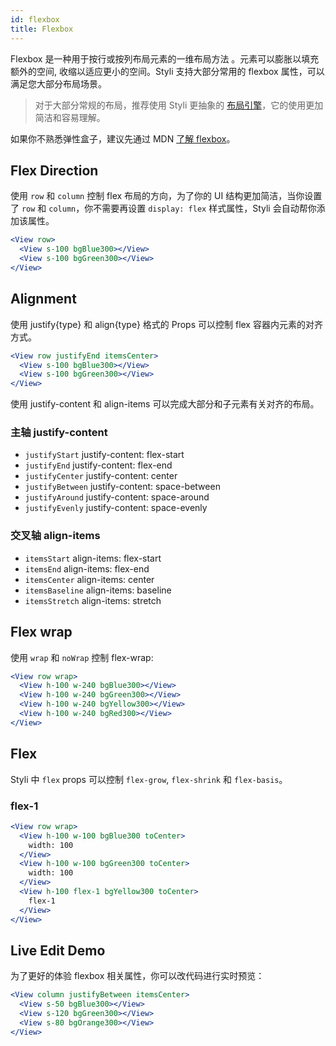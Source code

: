 ```yaml
---
id: flexbox
title: Flexbox
---
```


Flexbox 是一种用于按行或按列布局元素的一维布局方法 。元素可以膨胀以填充额外的空间, 收缩以适应更小的空间。Styli 支持大部分常用的 flexbox 属性，可以满足您大部分布局场景。

> 对于大部分常规的布局，推荐使用 Styli 更抽象的 [布局引擎](/docs/layout-engine)，它的使用更加简洁和容易理解。

如果你不熟悉弹性盒子，建议先通过 MDN [了解 flexbox](https://developer.mozilla.org/zh-CN/docs/Learn/CSS/CSS_layout/Flexbox)。

## Flex Direction

使用 `row` 和 `column` 控制 flex 布局的方向，为了你的 UI 结构更加简洁，当你设置了 `row` 和 `column`，你不需要再设置 `display: flex` 样式属性，Styli 会自动帮你添加该属性。

```jsx live
<View row>
  <View s-100 bgBlue300></View>
  <View s-100 bgGreen300></View>
</View>
```

## Alignment

使用 justify{type} 和 align{type} 格式的 Props 可以控制 flex 容器内元素的对齐方式。

```jsx live
<View row justifyEnd itemsCenter>
  <View s-100 bgBlue300></View>
  <View s-100 bgGreen300></View>
</View>
```

使用 justify-content 和 align-items 可以完成大部分和子元素有关对齐的布局。

### 主轴 **justify-content**

- `justifyStart` justify-content: flex-start
- `justifyEnd` justify-content: flex-end
- `justifyCenter` justify-content: center
- `justifyBetween` justify-content: space-between
- `justifyAround` justify-content: space-around
- `justifyEvenly` justify-content: space-evenly

### 交叉轴 **align-items**

- `itemsStart` align-items: flex-start
- `itemsEnd` align-items: flex-end
- `itemsCenter` align-items: center
- `itemsBaseline` align-items: baseline
- `itemsStretch` align-items: stretch

## Flex wrap

使用 `wrap` 和 `noWrap` 控制 flex-wrap:

```jsx live
<View row wrap>
  <View h-100 w-240 bgBlue300></View>
  <View h-100 w-240 bgGreen300></View>
  <View h-100 w-240 bgYellow300></View>
  <View h-100 w-240 bgRed300></View>
</View>
```

## Flex

Styli 中 `flex` props 可以控制 `flex-grow`, `flex-shrink` 和 `flex-basis`。

### flex-1

```jsx live
<View row wrap>
  <View h-100 w-100 bgBlue300 toCenter>
    width: 100
  </View>
  <View h-100 w-100 bgGreen300 toCenter>
    width: 100
  </View>
  <View h-100 flex-1 bgYellow300 toCenter>
    flex-1
  </View>
</View>
```

## Live Edit Demo

为了更好的体验 flexbox 相关属性，你可以改代码进行实时预览：

```jsx live
<View column justifyBetween itemsCenter>
  <View s-50 bgBlue300></View>
  <View s-120 bgGreen300></View>
  <View s-80 bgOrange300></View>
</View>
```
